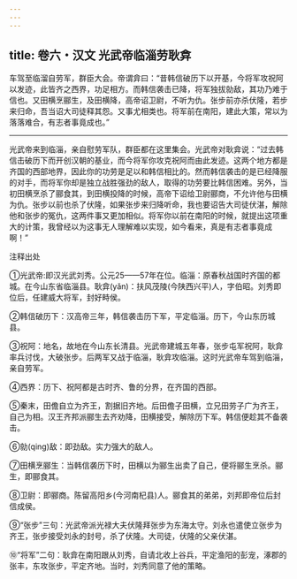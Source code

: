 ```yaml
---
---
---
```

title: 卷六・汉文 光武帝临淄劳耿弇
---

车驾至临溜自劳军，群臣大会。帝谓弇曰：“昔韩信破历下以开基，今将军攻祝阿以发迹，此皆齐之西界，功足相方。而韩信袭击已降，将军独拔勍敌，其功乃难于信也。又田横烹郦生，及田横降，高帝诏卫尉，不听为仇。张步前亦杀伏隆，若步来归命，吾当诏大司徒释其怨。又事尤相类也。将军前在南阳，建此大策，常以为落落难合，有志者事竟成也。”

----------------

光武帝来到临淄，亲自慰劳军队，群臣都在这里集会。光武帝对耿弇说：“过去韩信击破历下而开创汉朝的基业，而今将军你攻克祝阿而由此发迹。这两个地方都是齐国的西部地界，因此你的功劳是足以和韩信相比的。然而韩信袭击的是已经降服的对手，而将军你却是独立战胜强劲的敌人，取得的功劳要比韩信困难。另外，当初田横烹杀了郦食其，到田横投降的时候，高帝下诏给卫尉郦商，不允许他与田横为仇。张步以前也杀了伏隆，如果张步来归降听命，我也要诏告大司徒伏湛，解除他和张步的冤仇，这两件事又更加相似。将军你以前在南阳的时候，就提出这项重大的计策，我曾经以为这事无人理解难以实现，如今看来，真是有志者事竟成啊！”

注释出处

①光武帝:即汉光武刘秀。公元25——57年在位。临淄：原春秋战国时齐国的都城。在今山东省临淄县。耿弇(yǎn)：扶风茂陵(今陕西兴平)人，字伯昭。刘秀即位后，任建威大将军，封好畤侯。

②韩信破历下：汉高帝三年，韩信袭击历下军，平定临淄。历下，今山东历城县。

③祝阿：地名，故地在今山东长清县。光武帝建城五年春，张步屯军祝阿，耿弇率兵讨伐，大破张步。后两军又战于临淄，耿弇攻临淄。这时光武帝车驾到临淄，亲自劳军。

④西界：历下、祝阿都是古时齐、鲁的分界，在齐国的西部。

⑤秦末，田儋自立为齐王，割据旧齐地。后田儋子田横，立兄田劳子广为齐王，自己为相。汉王齐邦派郦生去齐劝降，田横接受，解除历下军。韩信便趁其不备袭击。

⑥勍(qing)敌：即劲敌。实力强大的敌人。

⑦田横烹郦生：当韩信袭历下时，田横以为郦生出卖了自己，便将郦生烹杀。郦生，即郦食其。

⑧卫尉：即郦商。陈留高阳乡(今河南杞县)人。郦食其的弟弟，刘邦即帝位后封信成侯。

⑨“张步”三句：光武帝派光禄大夫伏隆拜张步为东海太守。刘永也遣使立张步为齐王，张步接受刘永的封号，杀了伏隆。大司徒，伏隆的父亲伏湛。

⑩“将军”二句：耿弇在南阳跟从刘秀，自请北收上谷兵，平定渔阳的彭宠，涿郡的张丰，东攻张步，平定齐地。当时，刘秀同意了他的策略。

